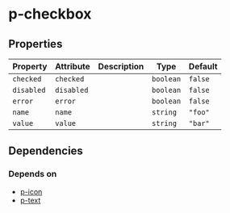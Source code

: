 # p-checkbox



<!-- Auto Generated Below -->


## Properties

| Property   | Attribute  | Description | Type      | Default |
| ---------- | ---------- | ----------- | --------- | ------- |
| `checked`  | `checked`  |             | `boolean` | `false` |
| `disabled` | `disabled` |             | `boolean` | `false` |
| `error`    | `error`    |             | `boolean` | `false` |
| `name`     | `name`     |             | `string`  | `"foo"` |
| `value`    | `value`    |             | `string`  | `"bar"` |


## Dependencies

### Depends on

- [p-icon](#/icon/icon)
- [p-text](#/basic/typography/text)